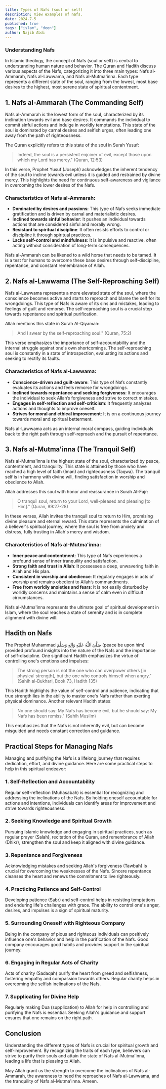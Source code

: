 ```yaml
---
title: Types of Nafs (soul or self)
description: View examples of nafs.
date: 2024-7-5
published: true
tags: ["islam", "deen"]
author: Najib Abdi
---
```


### Understanding Nafs


In Islamic theology, the concept of Nafs (soul or self) is central to understanding human nature and behavior. The Quran and Hadith discuss various aspects of the Nafs, categorizing it into three main types: Nafs al-Ammarah, Nafs al-Lawwama, and Nafs al-Mutma'inna. Each type represents a different state of the soul, ranging from the lowest, most base desires to the highest, most serene state of spiritual contentment.

## 1. Nafs al-Ammarah (The Commanding Self)

Nafs al-Ammarah is the lowest form of the soul, characterized by its inclination towards evil and base desires. It commands the individual to commit sinful actions and indulge in worldly temptations. This state of the soul is dominated by carnal desires and selfish urges, often leading one away from the path of righteousness.

The Quran explicitly refers to this state of the soul in Surah Yusuf:

> Indeed, the soul is a persistent enjoiner of evil, except those upon which my Lord has mercy." (Quran, 12:53)

In this verse, Prophet Yusuf (Joseph) acknowledges the inherent tendency of the soul to incline towards evil unless it is guided and restrained by divine mercy. This highlights the need for continuous self-awareness and vigilance in overcoming the lower desires of the Nafs.

### Characteristics of Nafs al-Ammarah:
- **Dominated by desires and passions**: This type of Nafs seeks immediate gratification and is driven by carnal and materialistic desires.
- **Inclined towards sinful behavior**: It pushes an individual towards actions that are considered sinful and morally wrong.
- **Resistant to spiritual discipline**: It often resists efforts to control or discipline it through spiritual practices.
- **Lacks self-control and mindfulness**: It is impulsive and reactive, often acting without consideration of long-term consequences.

Nafs al-Ammarah can be likened to a wild horse that needs to be tamed. It is a test for humans to overcome these base desires through self-discipline, repentance, and constant remembrance of Allah.

## 2. Nafs al-Lawwama (The Self-Reproaching Self)

Nafs al-Lawwama represents a more elevated state of the soul, where the conscience becomes active and starts to reproach and blame the self for its wrongdoings. This type of Nafs is aware of its sins and mistakes, leading to feelings of guilt and remorse. The self-reproaching soul is a crucial step towards repentance and spiritual purification.

Allah mentions this state in Surah Al-Qiyamah:

> And I swear by the self-reproaching soul." (Quran, 75:2) 

This verse emphasizes the importance of self-accountability and the internal struggle against one's own shortcomings. The self-reproaching soul is constantly in a state of introspection, evaluating its actions and seeking to rectify its faults.

### Characteristics of Nafs al-Lawwama:
- **Conscience-driven and guilt-aware**: This type of Nafs constantly evaluates its actions and feels remorse for wrongdoings.
- **Inclined towards repentance and seeking forgiveness**: It encourages the individual to seek Allah’s forgiveness and strive to correct mistakes.
- **Engages in self-reflection and self-criticism**: It frequently analyzes actions and thoughts to improve oneself.
- **Strives for moral and ethical improvement**: It is on a continuous journey towards moral and spiritual betterment.

Nafs al-Lawwama acts as an internal moral compass, guiding individuals back to the right path through self-reproach and the pursuit of repentance.

## 3. Nafs al-Mutma'inna (The Tranquil Self)

Nafs al-Mutma'inna is the highest state of the soul, characterized by peace, contentment, and tranquility. This state is attained by those who have reached a high level of faith (Iman) and righteousness (Taqwa). The tranquil self is in harmony with divine will, finding satisfaction in worship and obedience to Allah.

Allah addresses this soul with honor and reassurance in Surah Al-Fajr:

> O tranquil soul, return to your Lord, well-pleased and pleasing [to Him]." (Quran, 89:27-28)

In these verses, Allah invites the tranquil soul to return to Him, promising divine pleasure and eternal reward. This state represents the culmination of a believer's spiritual journey, where the soul is free from anxiety and distress, fully trusting in Allah's mercy and wisdom.

### Characteristics of Nafs al-Mutma'inna:
- **Inner peace and contentment**: This type of Nafs experiences a profound sense of inner tranquility and satisfaction.
- **Strong faith and trust in Allah**: It possesses a deep, unwavering faith in Allah and His plan.
- **Consistent in worship and obedience**: It regularly engages in acts of worship and remains obedient to Allah’s commandments.
- **Free from worldly anxieties and fears**: It is not easily disturbed by worldly concerns and maintains a sense of calm even in difficult circumstances.

Nafs al-Mutma'inna represents the ultimate goal of spiritual development in Islam, where the soul reaches a state of serenity and is in complete alignment with divine will.

## Hadith on Nafs

The Prophet Muhammad صَلَّىٰ ٱللَّٰهُ عَلَيْهِ وَآلِهِ وَسَلَّمَ (peace be upon him) provided profound insights into the nature of the Nafs and the importance of self-discipline. One significant Hadith emphasizes the virtue of controlling one's emotions and impulses:

> The strong person is not the one who can overpower others [in physical strength], but the one who controls himself when angry." (Sahih al-Bukhari, Book 73, Hadith 135)

This Hadith highlights the value of self-control and patience, indicating that true strength lies in the ability to master one's Nafs rather than exerting physical dominance. Another relevant Hadith states:

> No one should say: My Nafs has become evil, but he should say: My Nafs has been remiss." (Sahih Muslim)

This emphasizes that the Nafs is not inherently evil, but can become misguided and needs constant correction and guidance.

## Practical Steps for Managing Nafs

Managing and purifying the Nafs is a lifelong journey that requires dedication, effort, and divine guidance. Here are some practical steps to help in this spiritual endeavor:

### 1. Self-Reflection and Accountability
Regular self-reflection (Muhasabah) is essential for recognizing and addressing the inclinations of the Nafs. By holding oneself accountable for actions and intentions, individuals can identify areas for improvement and strive towards righteousness.

### 2. Seeking Knowledge and Spiritual Growth
Pursuing Islamic knowledge and engaging in spiritual practices, such as regular prayer (Salah), recitation of the Quran, and remembrance of Allah (Dhikr), strengthen the soul and keep it aligned with divine guidance.

### 3. Repentance and Forgiveness
Acknowledging mistakes and seeking Allah's forgiveness (Tawbah) is crucial for overcoming the weaknesses of the Nafs. Sincere repentance cleanses the heart and renews the commitment to live righteously.

### 4. Practicing Patience and Self-Control
Developing patience (Sabr) and self-control helps in resisting temptations and enduring life's challenges with grace. The ability to control one's anger, desires, and impulses is a sign of spiritual maturity.

### 5. Surrounding Oneself with Righteous Company
Being in the company of pious and righteous individuals can positively influence one's behavior and help in the purification of the Nafs. Good company encourages good habits and provides support in the spiritual journey.

### 6. Engaging in Regular Acts of Charity
Acts of charity (Sadaqah) purify the heart from greed and selfishness, fostering empathy and compassion towards others. Regular charity helps in overcoming the selfish inclinations of the Nafs.

### 7. Supplicating for Divine Help
Regularly making Dua (supplication) to Allah for help in controlling and purifying the Nafs is essential. Seeking Allah's guidance and support ensures that one remains on the right path.

## Conclusion

Understanding the different types of Nafs is crucial for spiritual growth and self-improvement. By recognizing the traits of each type, believers can strive to purify their souls and attain the state of Nafs al-Mutma'inna, leading a life that is pleasing to Allah.

May Allah grant us the strength to overcome the inclinations of Nafs al-Ammarah, the awareness to heed the reproaches of Nafs al-Lawwama, and the tranquility of Nafs al-Mutma'inna. Ameen.